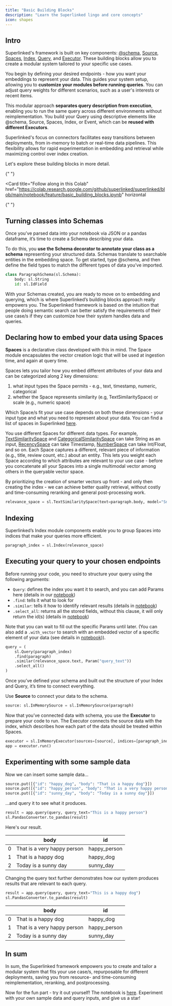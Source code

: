 ```yaml
---
title: "Basic Building Blocks"
description: "Learn the Superlinked lingo and core concepts"
icon: shapes
---
```


## Intro

Superlinked's framework is built on key components: [@schema](../reference/common/schema/schema.md), [Source](../reference/dsl/source/index.md), [Spaces](../reference/dsl/space/index.md), [Index](../reference/dsl/index/index.md), [Query](../reference/dsl/query/index.md), and [Executor](../reference/dsl/executor/index.md). These building blocks allow you to create a modular system tailored to your specific use cases.

You begin by defining your desired endpoints - how you want your embeddings to represent your data. This guides your system setup, allowing you to **customize your modules before running queries**. You can adjust query weights for different scenarios, such as a user's interests or recent items.

This modular approach **separates query description from execution**, enabling you to run the same query across different environments without reimplementation. You build your Query using descriptive elements like @schema, Source, Spaces, Index, or Event, which can be **reused with different Executors**.

Superlinked's focus on connectors facilitates easy transitions between deployments, from in-memory to batch or real-time data pipelines. This flexibility allows for rapid experimentation in embedding and retrieval while maximizing control over index creation.

Let's explore these building blocks in more detail.

<Panel>
  <Card
    title="Follow along in this Colab"
    href="https://colab.research.google.com/github/superlinked/superlinked/blob/main/notebook/feature/basic_building_blocks.ipynb"
    horizontal
  >
    {" "}
  </Card>
</Panel>

<Card
  title="Follow along in this Colab"
  href="https://colab.research.google.com/github/superlinked/superlinked/blob/main/notebook/feature/basic_building_blocks.ipynb"
  horizontal
>
  {" "}
</Card>

## Turning classes into Schemas

Once you’ve parsed data into your notebook via JSON or a pandas dataframe, it’s time to create a Schema describing your data.

To do this, you **use the Schema decorator to annotate your class as a schema** representing your structured data. Schemas translate to searchable entities in the embedding space. To get started, type @schema, and then define the field types to match the different types of data you’ve imported.

```python
class ParagraphSchema(sl.Schema):
    body: sl.String
    id: sl.IdField
```

With your Schemas created, you are ready to move on to embedding and querying, which is where Superlinked’s building blocks approach really empowers you. The Superlinked framework is based on the intuition that people doing semantic search can better satisfy the requirements of their use case/s if they can customize how their system handles data and queries.

## Declaring how to embed your data using Spaces

**Spaces** is a declarative class developed with this in mind. The Space module encapsulates the vector creation logic that will be used at ingestion time, and again at query time.

Spaces lets you tailor how you embed different attributes of your data and can be categorized along 2 key dimensions:

1. what input types the Space permits - e.g., text, timestamp, numeric, categorical
2. whether the Space represents similarity (e.g, TextSimilaritySpace) or scale (e.g., numeric space)

Which Space/s fit your use case depends on both these dimensions - your input type and what you need to represent about your data. You can find a list of spaces in Superlinked [here](../reference/dsl/space/index.md).

You use different Spaces for different data types. For example, [TextSimilaritySpace](../reference/dsl/space/text_similarity_space.md) and [CategoricalSimilaritySpace](../reference/dsl/space/categorical_similarity_space.md) can take String as an input, [RecencySpace](../reference/dsl/space/recency_space.md) can take Timestamp, [NumberSpace](../reference/dsl/space/number_space.md) can take Int/Float, and so on. Each Space captures a different, relevant piece of information (e.g., title, review count, etc.) about an entity. This lets you weight each Space according to which attributes are relevant to your use case - before you concatenate all your Spaces into a single multimodal vector among others in the queryable vector space.

By prioritizing the creation of smarter vectors up front - and only then creating the index - we can achieve better quality retrieval, without costly and time-consuming reranking and general post-processing work.

```python
relevance_space = sl.TextSimilaritySpace(text=paragraph.body, model="Snowflake/snowflake-arctic-embed-s")
```

## Indexing

Superlinked’s Index module components enable you to group Spaces into indices that make your queries more efficient.

```python
paragraph_index = sl.Index(relevance_space)
```

## Executing your query to your chosen endpoints

Before running your code, you need to structure your query using the following arguments:

- `Query`: defines the index you want it to search, and you can add Params here (details in our [notebook](https://github.com/superlinked/superlinked/blob/main/notebook/feature/dynamic_parameters.ipynb))
- `.find`: tells it what to look for
- `.similar`: tells it how to identify relevant results (details in [notebook](https://github.com/superlinked/superlinked/blob/main/notebook/feature/basic_building_blocks.ipynb))
- `.select_all`: returns all the stored fields, without this clause, it will only return the id(s) (details in [notebook](https://github.com/superlinked/superlinked/blob/main/notebook/feature/query_result.ipynb))

Note that you can wait to fill out the specific Params until later. (You can also add a `.with_vector` to search with an embedded vector of a specific element of your data (see details in [notebook](https://github.com/superlinked/superlinked/blob/main/notebook/feature/query_by_object.ipynb))).

```python
query = (
    sl.Query(paragraph_index)
    .find(paragraph)
    .similar(relevance_space.text, Param("query_text"))
    .select_all()
)
```

Once you’ve defined your schema and built out the structure of your Index and Query, it’s time to connect everything.

Use **Source** to connect your data to the schema.

```python
source: sl.InMemorySource = sl.InMemorySource(paragraph)
```

Now that you’ve connected data with schema, you use the **Executor** to prepare your code to run. The Executor connects the source data with the index, which describes how each part of the data should be treated within Spaces.

```python
executor = sl.InMemoryExecutor(sources=[source], indices=[paragraph_index])
app = executor.run()
```

## Experimenting with some sample data

Now we can insert some sample data...

```python
source.put([{"id": "happy_dog", "body": "That is a happy dog"}])
source.put([{"id": "happy_person", "body": "That is a very happy person"}])
source.put([{"id": "sunny_day", "body": "Today is a sunny day"}])
```

...and query it to see what it produces.

```python
result = app.query(query, query_text="This is a happy person")
sl.PandasConverter.to_pandas(result)
```

Here's our result.

|     | body                        | id           |
| --- | --------------------------- | ------------ |
| 0   | That is a very happy person | happy_person |
| 1   | That is a happy dog         | happy_dog    |
| 2   | Today is a sunny day        | sunny_day    |

Changing the query text further demonstrates how our system produces results that are relevant to each query.

```python
result = app.query(query, query_text="This is a happy dog")
sl.PandasConverter.to_pandas(result)
```

|     | body                        | id           |
| --- | --------------------------- | ------------ |
| 0   | That is a happy dog         | happy_dog    |
| 1   | That is a very happy person | happy_person |
| 2   | Today is a sunny day        | sunny_day    |

## In sum

In sum, the Superlinked framework empowers you to create and tailor a modular system that fits your use case/s, repurposable for different deployments, saving you from resource- and time-consuming reimplementation, reranking, and postprocessing.

Now for the fun part - try it out yourself! The notebook is [here](https://github.com/superlinked/superlinked/blob/main/notebook/feature/basic_building_blocks.ipynb). Experiment with your own sample data and query inputs, and give us a star!
